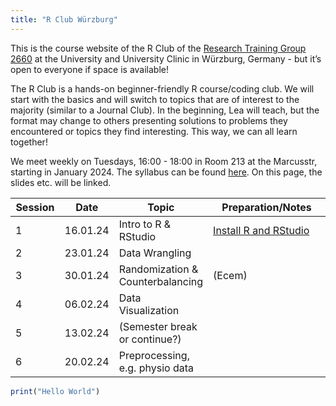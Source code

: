 ```yaml
---
title: "R Club Würzburg"
---
```


This is the course website of the R Club of the [Research Training Group 2660](https://www.uni-wuerzburg.de/grk2660/news/) at the University and University Clinic in Würzburg, Germany - but it's open to everyone if space is available!

The R Club is a hands-on beginner-friendly R course/coding club. We will start with the basics and will switch to topics that are of interest to the majority (similar to a Journal Club). In the beginning, Lea will teach, but the format may change to others presenting solutions to problems they encountered or topics they find interesting. This way, we can all learn together!

We meet weekly on Tuesdays, 16:00 - 18:00 in Room 213 at the Marcusstr, starting in January 2024. The syllabus can be found [here](https://docs.google.com/document/d/1ZJPsgPMPv_2EYwyGL7kv9Mb846iilznj3cuKNvwuINc/edit#heading=h.9xs7fuefba6l). On this page, the slides etc. will be linked.

| Session | Date     | Topic                            | Preparation/Notes                                                               |
|------------|------------|------------|------------------------------------|
| 1       | 16.01.24 | Intro to R & RStudio             | [Install R and RStudio](https://rstudio-education.github.io/hopr/starting.html) |
| 2       | 23.01.24 | Data Wrangling                   |                                                                                 |
| 3       | 30.01.24 | Randomization & Counterbalancing | (Ecem)                                                                          |
| 4       | 06.02.24 | Data Visualization               |                                                                                 |
| 5       | 13.02.24 | (Semester break or continue?)    |                                                                                 |
| 6       | 20.02.24 | Preprocessing, e.g. physio data  |                                                                                 |

```r
print("Hello World")
```

